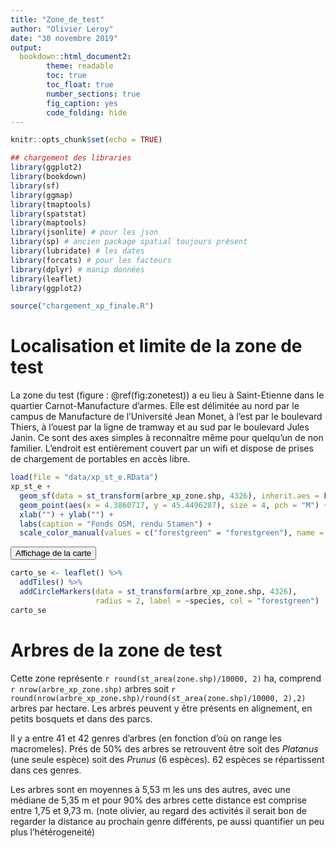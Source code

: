 ```yaml
---
title: "Zone_de_test"
author: "Olivier Leroy"
date: "30 novembre 2019"
output: 
  bookdown::html_document2:
        theme: readable
        toc: true
        toc_float: true
        number_sections: true
        fig_caption: yes
        code_folding: hide
---
```


```r
knitr::opts_chunk$set(echo = TRUE)

## chargement des libraries
library(ggplot2)
library(bookdown)
library(sf)
library(ggmap)
library(tmaptools)
library(spatstat)
library(maptools)
library(jsonlite) # pour les json
library(sp) # ancien package spatial toujours présent
library(lubridate) # les dates 
library(forcats) # pour les facteurs
library(dplyr) # manip données
library(leaflet)
library(ggplot2)

source("chargement_xp_finale.R")
```


# Localisation et limite de la zone de test

La zone du test (figure : \@ref(fig:zonetest)) a eu lieu à Saint-Etienne dans le quartier Carnot-Manufacture d'armes. Elle est délimitée au nord par le campus de Manufacture de l'Université Jean Monet, à l'est par le boulevard Thiers, à l'ouest par la ligne de tramway et au sud par le boulevard Jules Janin. Ce sont des axes simples à reconnaître même pour quelqu'un de non familier. L'endroit est entièrement couvert par un wifi et dispose de prises de chargement de portables en accès libre. 

```r
load(file = "data/xp_st_e.RData")
xp_st_e +
  geom_sf(data = st_transform(arbre_xp_zone.shp, 4326), inherit.aes = FALSE, pch = 16, alpha = 0.7, aes(col = "forestgreen"), size = 0.5, show.legend = "point") +
  geom_point(aes(x = 4.3860717, y = 45.4496287), size = 4, pch = "M") +
  xlab("") + ylab("") +
  labs(caption = "Fonds OSM, rendu Stamen") +
  scale_color_manual(values = c("forestgreen" = "forestgreen"), name = "", labels = "Arbres préalablement identifiés")
```

<button class="btn btn-primary" data-toggle="collapse" data-target="#BlockName_carnotleaflet"> Affichage de la carte </button>
<div id="BlockName_carnotleaflet" class="collapse">

```r
carto_se <- leaflet() %>% 
  addTiles() %>%
  addCircleMarkers(data = st_transform(arbre_xp_zone.shp, 4326),         # repasser en wgs84 
                   radius = 2, label = ~species, col = "forestgreen")    # cosmetiques + label avec nom latin
carto_se
```

</div>

# Arbres de la zone de test

Cette zone représente `r round(st_area(zone.shp)/10000, 2)` ha, comprend `r nrow(arbre_xp_zone.shp)` arbres soit `r round(nrow(arbre_xp_zone.shp)/round(st_area(zone.shp)/10000, 2),2)` arbres par hectare. Les arbres peuvent y être présents en alignement, en petits bosquets et dans des parcs. 

Il y a entre 41 et 42 genres d'arbres (en fonction d'où on range les macromeles). Prés de 50% des arbres se retrouvent être soit des *Platanus* (une seule espèce) soit des *Prunus* (6 espèces). 62 espèces se répartissent dans ces genres. 

Les arbres sont en moyennes à 5,53 m les uns des autres, avec une médiane de 5,35 m et pour 90% des arbres cette distance est comprise entre 1,75 et 9,73 m. 
(note olivier, au regard des activités il serait bon de regarder la distance au prochain genre différents, pe aussi quantifier un peu plus l'hétérogeneité)

